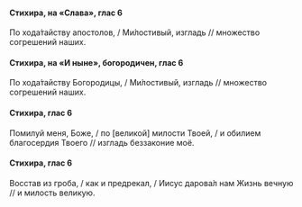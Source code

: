 #### Стихира, на «Слава», глас 6

По хода́тайству апостолов, / Ми́лостивый, изгладь // множество согрешений наших.

#### Стихира, на «И ныне», богородичен, глас 6

По хода́тайству Богородицы, / Ми́лостивый, изгладь // множество согрешений наших.

#### Стихира, глас 6

Помилуй меня, Боже, / по <R>[</R>великой<R>]</R> милости Твоей, / и обилием благосердия Твоего // изгладь беззаконие моё.

#### Стихира, глас 6

Восстав из гроба, / как и предрекал, / Иисус дарова́л нам Жизнь вечную // и милость великую.
